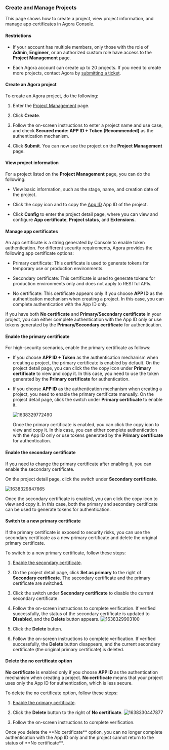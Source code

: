
### Create and Manage Projects

This page shows how to create a project, view project information, and manage app certificates in Agora Console.

#### Restrictions

-   If your account has multiple members, only those with the role of **Admin**, **Engineer**, or an authorized custom role have access to the **Project Management** page.

-   Each Agora account can create up to 20 projects. If you need to create more projects, contact Agora by [submitting a ticket](https://agora-ticket.agora.io/).

#### Create an Agora project

To create an Agora project, do the following:

1.  Enter the [Project Management](https://console.agora.io/projects) page.

2.  Click **Create**.

3.  Follow the on-screen instructions to enter a project name and use case, and check **Secured mode: APP ID + Token (Recommended)** as the authentication mechanism.

4.  Click **Submit**. You can now see the project on the **Project Management** page.

#### View project information

For a project listed on the **Project Management** page, you can do the following:

-   View basic information, such as the stage, name, and creation date of the project.

-   Click the copy icon and to copy the <ProductWrapper notAllowed="broadcast-streaming" > <ProductWrapper notAllowed="on-premise-recording" > [App ID](../reference/glossary#app-id)</ProductWrapper> </ProductWrapper> <ProductWrapper product="broadcast-streaming"> App ID</ProductWrapper> of the project.

-   Click **Config** to enter the project detail page, where you can view and configure **App certificate**, **Project status**, and **Extensions**.

#### Manage app certificates

An app certificate is a string generated by Console to enable token authentication. For different security requirements, Agora provides the following app certificate options:

-   Primary certificate: This certificate is used to generate tokens for temporary use or production environments.

-   Secondary certificate: This certificate is used to generate tokens for production environments only and does not apply to RESTful APIs.

-   No certificate: This certificate appears only if you choose **APP ID** as the authentication mechanism when creating a project. In this case, you can complete authentication with the App ID only.

If you have both **No certificate** and **Primary/Secondary certificate** in your project, you can either complete authentication with the App ID only or use tokens generated by the **Primary/Secondary certificate** for authentication.

#### Enable the primary certificate

For high-security scenarios, enable the primary certificate as follows:

-   If you choose **APP ID + Token** as the authentication mechanism when creating a project, the primary certificate is enabled by default. On the project detail page, you can click the the copy icon under **Primary certificate** to view and copy it.  In this case, you need to use the token generated by the **Primary certificate** for authentication.

-   If you choose **APP ID** as the authentication mechanism when creating a project, you need to enable the primary certificate manually. On the project detail page, click the switch under **Primary certificate** to enable it.

    ![1638329772490](https://web-cdn.agora.io/docs-files/1638329772490)

    Once the primary certificate is enabled, you can click the copy icon to view and copy it. In this case, you can either complete authentication with the App ID only or use tokens generated by the **Primary certificate** for authentication.

#### Enable the secondary certificate

If you need to change the primary certificate after enabling it, you can enable the secondary certificate.

On the project detail page, click the switch under **Secondary certificate**.

![1638329847665](https://web-cdn.agora.io/docs-files/1638329847665)

Once the secondary certificate is enabled, you can click the copy icon to view and copy it. In this case, both the primary and secondary certificate can be used to generate tokens for authentication.

#### Switch to a new primary certificate

If the primary certificate is exposed to security risks, you can use the secondary certificate as a new primary certificate and delete the original primary certificate.

To switch to a new primary certificate, follow these steps:

1.  [Enable the secondary certificate](#enable-the-secondary-certificate).

2.  On the project detail page, click **Set as primary** to the right of **Secondary certificate**. The secondary certificate and the primary certificate are switched.

3.  Click the switch under **Secondary certificate** to disable the current secondary certificate.

4.  Follow the on-screen instructions to complete verification. If verified successfully, the status of the secondary certificate is updated to **Disabled**, and the **Delete** button appears.
![1638329903100](https://web-cdn.agora.io/docs-files/1638329903100)

5.  Click the **Delete** button.

6.  Follow the on-screen instructions to complete verification. If verified successfully, the **Delete** button disappears, and the current secondary certificate (the original primary certificate) is deleted.

#### Delete the no certificate option

**No certificate** is enabled only if you choose **APP ID** as the authentication mechanism when creating a project. **No certificate** means that your project uses only the App ID for authentication, which is less secure.

To delete the no certificate option, follow these steps:

1.  [Enable the primary certificate](#enable-the-primary-certificate).

2.  Click the **Delete** button to the right of **No certificate**.
![1638330447877](https://web-cdn.agora.io/docs-files/1638330447877)

3.  Follow the on-screen instructions to complete verification.

<div class="alert warning">Once you delete the **No certificate** option, you can no longer complete authentication with the App ID only and the project cannot return to the status of **No certificate**.</div>